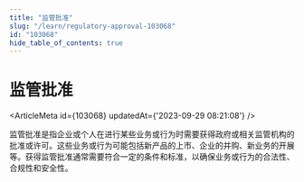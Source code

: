 ```yaml
---
title: "监管批准"
slug: "/learn/regulatory-approval-103068"
id: "103068"
hide_table_of_contents: true
---
```



# 监管批准

<ArticleMeta id={103068} updatedAt={'2023-09-29 08:21:08'} />
<div className='border-solid border-b border-t-0 my-4 border-[var(--ifm-color-gray-300)]' />

监管批准是指企业或个人在进行某些业务或行为时需要获得政府或相关监管机构的批准或许可。这些业务或行为可能包括新产品的上市、企业的并购、新业务的开展等。获得监管批准通常需要符合一定的条件和标准，以确保业务或行为的合法性、合规性和安全性。
